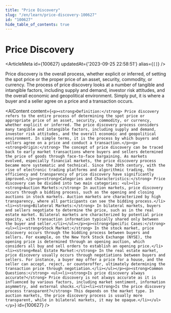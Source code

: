 ```yaml
---
title: "Price Discovery"
slug: "/en/learn/price-discovery-100627"
id: "100627"
hide_table_of_contents: true
---
```



# Price Discovery

<ArticleMeta id={100627} updatedAt={'2023-09-25 22:58:51'} alias={`[]`} />
<div className='border-solid border-b border-t-0 my-4 border-[var(--ifm-color-gray-300)]' />

Price discovery is the overall process, whether explicit or inferred, of setting the spot price or the proper price of an asset, security, commodity, or currency. The process of price discovery looks at a number of tangible and intangible factors, including supply and demand, investor risk attitudes, and the overall economic and geopolitical environment. Simply put, it is where a buyer and a seller agree on a price and a transaction occurs.

<AIContent content={`<p><strong>Definition:</strong> Price discovery refers to the entire process of determining the spot price or appropriate price of an asset, security, commodity, or currency, whether explicit or inferred. The price discovery process considers many tangible and intangible factors, including supply and demand, investor risk attitudes, and the overall economic and geopolitical environment. In simple terms, it is the process by which buyers and sellers agree on a price and conduct a transaction.</p><p><strong>Origin:</strong> The concept of price discovery can be traced back to early market transactions where buyers and sellers determined the price of goods through face-to-face bargaining. As markets evolved, especially financial markets, the price discovery process became more systematic and technical. Since the 20th century, with the rise of electronic trading platforms and algorithmic trading, the efficiency and transparency of price discovery have significantly improved.</p><p><strong>Categories and Characteristics:</strong> Price discovery can be divided into two main categories: <ul><li><strong>Auction Markets:</strong> In auction markets, price discovery occurs through a bidding process, such as the opening and closing auctions in stock markets. Auction markets are characterized by high transparency, where all participants can see the bidding process.</li><li><strong>Bilateral Markets:</strong> In bilateral markets, buyers and sellers negotiate to determine the price, such as in the real estate market. Bilateral markets are characterized by potential price opacity, with transaction information typically shared only between the buyer and seller.</li></ul></p><p><strong>Specific Cases:</strong> <ul><li><strong>Stock Market:</strong> In the stock market, price discovery occurs through the bidding process between buyers and sellers. For example, on the New York Stock Exchange (NYSE), the opening price is determined through an opening auction, which considers all buy and sell orders to establish an opening price.</li><li><strong>Real Estate Market:</strong> In the real estate market, price discovery usually occurs through negotiations between buyers and sellers. For instance, a buyer may offer a price for a house, and the seller can accept, reject, or counteroffer, ultimately determining the transaction price through negotiation.</li></ul></p><p><strong>Common Questions:</strong> <ul><li><strong>Is price discovery always accurate?</strong> Price discovery is not always accurate as it is influenced by various factors, including market sentiment, information asymmetry, and external shocks.</li><li><strong>Is the price discovery process transparent?</strong> This depends on the market type. In auction markets, the price discovery process is usually more transparent, while in bilateral markets, it may be opaque.</li></ul></p>`} id={100627} />
